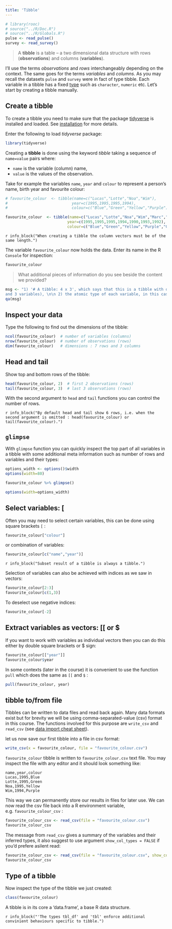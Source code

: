 ```yaml
---
title: 'Tibble'
---
```


```r
# library(rooc)
# source("../R/Doc.R")
# source("../R/Globals.R")
pulse <- read_pulse()
survey <- read_survey()

```

> A **tibble** is a table -- a two dimensional data structure with rows (**observations**) and columns (**variables**). 

I'll use the terms *observations* and *rows* interchangeably depending on the context. The same goes for the terms *variables* and *columns*. As you may recall the datasets `pulse` and `survey` were in fact of type tibble. Each variable in a tibble has a fixed [type](S02L01l_basic_vectors0.html) such as `character`, `numeric` etc. Let's start by creating a tibble manually.

## Create a tibble

To create a tibble you need to make sure that the package [tidyverse](https://www.tidyverse.org/) is installed and loaded. See [installation](S01L01l_index.html) for more details.  

Enter the following to load *tidyverse* package:

```r
library(tidyverse) 
```

Creating a __tibble__ is done using the keyword _tibble_ taking a sequence of `name=value` pairs where:

- `name` is the variable (column) name,
- `value` is the values of the observation.  


Take for example the variables `name`, `year` and `colour` to represent a person's name, birth year and favourite colour:   

```r
# favourite_colour  <- tibble(name=c("Lucas","Lotte","Noa","Wim"), 
#                            year=c(1995,1995,1995,1994), 
#                            colour=c("Blue","Green","Yellow","Purple"))
```


```r
favourite_colour  <- tibble(name=c("Lucas","Lotte","Noa","Wim","Marc","Lucy","Pedro"), 
                           year=c(1995,1995,1995,1994,1990,1993,1992), 
                           colour=c("Blue","Green","Yellow","Purple","Green","red","Blue"))

```

`r info_block("When creating a tibble the column vectors must be of the same length.")`

The variable `favourite_colour` now holds the data. Enter its name in the R `Console` for inspection:

```r
favourite_colour
```

> What additional pieces of information do you see beside the content we provided?

```r
msg <- "1) '# A tibble: 4 x 3', which says that this is a tibble with dimensions 4x3 (4 observations 
and 3 variables), \n\n 2) the atomic type of each variable, in this case character and double (numeric), \n\n 3) the row numbers"
qa(msg)
``` 

## Inspect your data

Type the following to find out the dimensions of the tibble:

```r
ncol(favourite_colour)  # number of variables (columns)
nrow(favourite_colour)  # number of observations (rows)
dim(favourite_colour)   # dimensions : 7 rows and 3 columns 
```

## Head and tail

Show top and bottom rows of the tibble: 

```r
head(favourite_colour, 2)  # first 2 observations (rows)
tail(favourite_colour, 3)  # last 3 observations (rows)
```

With the second argument to `head` and `tail` functions you can control the number of rows.

`r info_block("By default head and tail show 6 rows, i.e. when the second argument is omitted : head(favourite_colour) or tail(favourite_colour).")`


## `glimpse`

With `glimpse` function you can quickly inspect the top part of all variables in a tibble with some additional meta information such as number of rows and variables and their types: 

```r
options_width <- options()$width
options(width=80)
```

```r
favourite_colour %>% glimpse()
```

```r
options(width=options_width)
```

## Select variables: [

Often you may need to select certain variables, this can be done using square brackets `[` :

```r
favourite_colour["colour"]
```

or combination of variables:

```r
favourite_colour[c("name","year")]
```
 
`r info_block("Subset result of a tibble is always a tibble.")`


Selection of variables can also be achieved with indices as we saw in vectors:

```r
favourite_colour[2:3]
favourite_colour[c(1,3)]
```

To deselect use negative indices:

```r
favourite_colour[-2]
```


## Extract variables as vectors:  [[ or $

If you want to work with variables as individual vectors then you can do this either by double square brackets or $ sign: 

```r
favourite_colour[["year"]]
favourite_colour$year
```

In some contexts (later in the course) it is convenient to use the function `pull` which does the same as `[[` and `$` :  

```r
pull(favourite_colour, year) 
```


## tibble to/from file

Tibbles can be written to data files and read back again. Many data formats exist but for brevity we will be using
comma-separated-value (csv) format in this course. The functions involved for this purpose are `write_csv` and `read_csv` (see [data import cheat sheet](https://github.com/rstudio/cheatsheets/raw/master/data-import.pdf)).

<!-- For more details on reading/writing format see [readr_io0](readr_io0.html). --> 

let us now save our first tibble into a file in csv format:   

```r
write_csv(x = favourite_colour, file = "favourite_colour.csv")
```

`favourite_colour` tibble is written to `favourite_colour.csv` text file. You may inspect the file with any editor and it should look something like: 

```
name,year,colour
Lucas,1995,Blue
Lotte,1995,Green
Noa,1995,Yellow
Wim,1994,Purple
```

This way we can permanently store our results in files for later use. We can now read the csv file back into a R 
environment variable, e.g. `favourite_colour_csv` :

```r
favourite_colour_csv <- read_csv(file = "favourite_colour.csv")
favourite_colour_csv
```

The message from `read_csv` gives a summary of the variables and their inferred types, it also suggest to use argument `show_col_types = FALSE` if you'd prefere asilent read:

```r
favourite_colour_csv <- read_csv(file = "favourite_colour.csv", show_col_types = FALSE)
favourite_colour_csv
```

## Type of a tibble

Now inspect the type of the tibble we just created:

```r
class(favourite_colour)
```


A tibble is in its core a 'data.frame', a base R data structure. 

`r info_block("'The types tbl_df' and 'tbl' enforce additional convinient behaviours specific to tibble.")`



